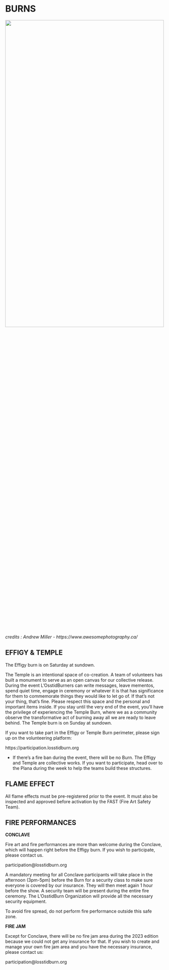 # BURNS {-}

<img src="www/picture_burn.jpg"  width=100% height=50%>
*credits : Andrew Miller - https://www.awesomephotography.ca/*

<h2><span>EFFIGY & TEMPLE</span></h2> 

The Effigy burn is on Saturday at sundown.

The Temple is an intentional space of co-creation. A team of volunteers has built a monument to serve as an open canvas for our collective release. During the event L’OsstidBurners can write messages, leave mementos, spend quiet time, engage in ceremony or whatever it is that has significance for them to commemorate things they would like to let go of. If that’s not your thing, that’s fine. Please respect this space and the personal and important items inside. If you stay until the very end of the event, you’ll have the privilege of experiencing the Temple Burn, where we as a community observe the transformative act of burning away all we are ready to leave behind. The Temple burn is on Sunday at sundown.

If you want to take part in the Effigy or Temple Burn perimeter, please sign up on the volunteering platform: 

https://participation.losstidburn.org

* If there’s a fire ban during the event, there will be no Burn. The Effigy and Temple are collective works. If you want to participate, head over to the Plana during the week to help the teams build these structures.


<h2><span> FLAME EFFECT </h2></span>

All flame effects must be pre-registered prior to the event. It must also be inspected and approved before activation by the FAST (Fire Art Safety Team).

<h2><span> FIRE PERFORMANCES </h2></span>


**CONCLAVE**  

Fire art and fire performances are more than welcome during the Conclave, which will happen right before the Effigy burn. If you wish to participate, please contact us.

participation@losstidburn.org

A mandatory meeting for all Conclave participants will take place in the afternoon (3pm-5pm) before the Burn for a security class to make sure everyone is covered by our insurance. They will then meet again 1 hour before the show. A security team will be present during the entire fire ceremony. The L’OsstidBurn Organization will provide all the necessary security equipment.

To avoid fire spread, do not perform fire performance outside this safe zone.

**FIRE JAM**

Except for Conclave, there will be no fire jam area during the 2023 edition because we could not get any insurance for that. If you wish to create and manage your own fire jam area and you have the necessary insurance, please contact us:

participation@losstidburn.org
